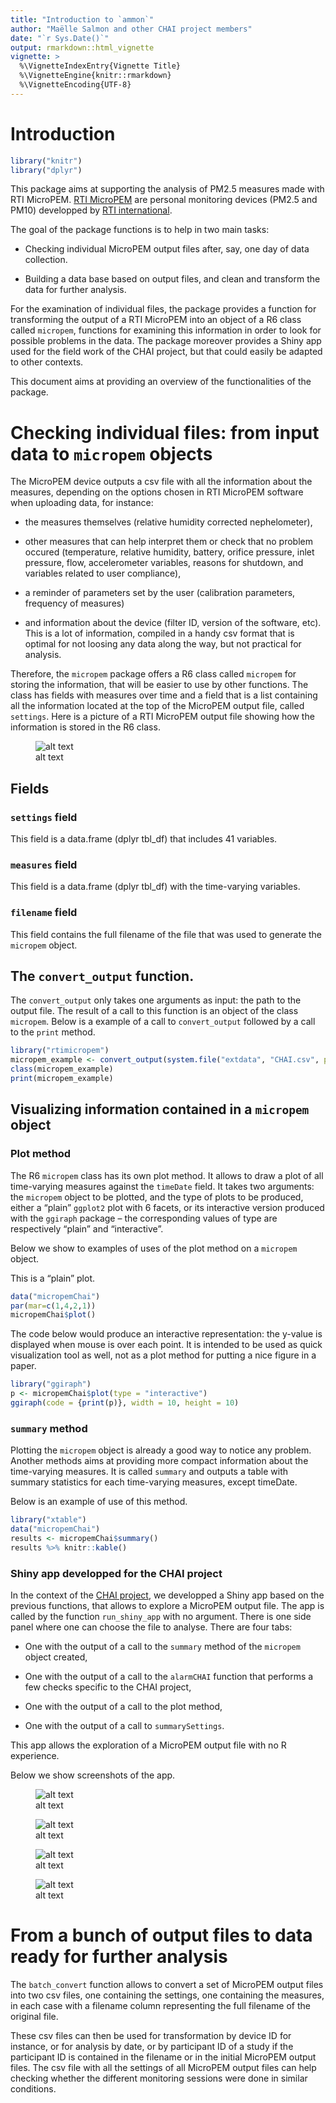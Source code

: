 ```yaml
---
title: "Introduction to `ammon`"
author: "Maëlle Salmon and other CHAI project members"
date: "`r Sys.Date()`"
output: rmarkdown::html_vignette
vignette: >
  %\VignetteIndexEntry{Vignette Title}
  %\VignetteEngine{knitr::rmarkdown}
  %\VignetteEncoding{UTF-8}
---
```


# Introduction

```r
library("knitr")
library("dplyr")
```

This package aims at supporting the analysis of PM2.5 measures made with RTI MicroPEM. [RTI MicroPEM](https://www.rti.org/sites/default/files/brochures/rti_micropem.pdf) are personal monitoring devices (PM2.5 and PM10) developped by [RTI international](https://www.rti.org/).

The goal of the package functions is to help in two main tasks:

* Checking individual MicroPEM output files after, say, one day of data collection.

* Building a data base based on output files, and clean and transform the data for further analysis.

For the examination of individual files, the package provides a function for transforming the output of a RTI MicroPEM into an object of a R6 class called `micropem`, functions for examining this information in order to look for possible problems in the data. The package moreover provides a Shiny app used for the field work of the CHAI project, but that could easily be adapted to other contexts. 

This document aims at providing an overview of the functionalities of the package.


# Checking individual files: from input data to `micropem` objects

The MicroPEM device outputs a csv file with all the information about the measures, depending on the options chosen in RTI MicroPEM software when uploading data, for instance: 

* the measures themselves (relative humidity corrected nephelometer), 

* other measures that can help interpret them or check that no problem occured (temperature, relative humidity, battery, orifice pressure, inlet pressure, flow, accelerometer variables, reasons for shutdown, and variables related to user compliance),

* a reminder of parameters set by the user (calibration parameters, frequency of measures)

* and information about the device (filter ID, version of the software, etc). This is a lot of information, compiled in a handy csv format that is optimal for not loosing any data along the way, but not practical for analysis.

Therefore, the `micropem` package offers a R6 class called `micropem` for storing the information, that will be easier to use by other functions. The class has fields with measures over time and a field that is a list containing all the information located at the top of the MicroPEM output file, called `settings`. Here is a picture of a RTI MicroPEM output file showing how the information is stored in the R6 class.

![alt text](outputRTI.png)

## Fields

### `settings` field

This field is a data.frame (dplyr tbl_df) that includes 41 variables.


### `measures` field

This field is a data.frame (dplyr tbl_df) with the time-varying variables.

### `filename` field

This field contains the full filename of the file that was used to generate the `micropem` object.

## The `convert_output` function.

The `convert_output` only takes one arguments as input: the path to the output file. The result of a call to this function is an object of the class `micropem`. Below is a example of a call to `convert_output` followed by a call to the `print` method.

```r
library("rtimicropem")
micropem_example <- convert_output(system.file("extdata", "CHAI.csv", package = "rtimicropem"))
class(micropem_example)
print(micropem_example)
```


## Visualizing information contained in a `micropem` object

### Plot method

The R6 `micropem` class has its own plot method. It allows to draw a plot of all time-varying measures against the `timeDate` field. It takes two arguments: the `micropem` object to be plotted, and the type of plots to be produced, either a "plain" `ggplot2` plot with 6 facets, or its interactive version produced with the `ggiraph` package -- the corresponding values of type are respectively "plain" and "interactive".

Below we show to examples of uses of the plot method on a `micropem` object.

This is a "plain" plot. 

```r
data("micropemChai")
par(mar=c(1,4,2,1))
micropemChai$plot()
```

The code below would produce an interactive representation: the y-value is displayed when mouse is over each point. It is intended to be used as quick visualization tool as well, not as a plot method for putting a nice figure in a paper. 


```r
library("ggiraph")
p <- micropemChai$plot(type = "interactive")
ggiraph(code = {print(p)}, width = 10, height = 10)

```

### `summary` method

Plotting the `micropem` object is already a good way to notice any problem. Another methods aims at providing more compact information about the time-varying measures. It is called `summary` and outputs a table with summary statistics for each time-varying measures, except timeDate.

Below is an example of use of this method.


```r
library("xtable")
data("micropemChai")
results <- micropemChai$summary()
results %>% knitr::kable()

```


### Shiny app developped for the CHAI project

In the context of the [CHAI project](http://www.chaiproject.org/), we developped a Shiny app based on the previous functions, that allows to explore a MicroPEM output file. The app is called by the function `run_shiny_app` with no argument. There is one side panel where one can choose the file to analyse. There are four tabs:

* One with the output of a call to the `summary` method of the `micropem` object created,

* One with the output of a call to the `alarmCHAI` function that performs a few checks specific to the CHAI project,

* One with the output of a call to the plot method,

* One with the output of a call to `summarySettings`.

This app allows the exploration of a MicroPEM output file with no R experience.

Below we show screenshots of the app. 

![alt text](shinyTabSummary.png)

![alt text](shinyTabAlarm.png)

![alt text](shinyTabPlot.png)

![alt text](shinyTabSettings.png)

# From a bunch of output files to data ready for further analysis

The `batch_convert` function allows to convert a set of MicroPEM output files into two csv files, one containing the settings, one containing the measures, in each case with a filename column representing the full filename of the original file. 

These csv files can then be used for transformation by device ID for instance, or for analysis by date, or by participant ID of a study if the participant ID is contained in the filename or in the initial MicroPEM output files. The csv file with all the settings of all MicroPEM output files can help checking whether the different monitoring sessions were done in similar conditions.
